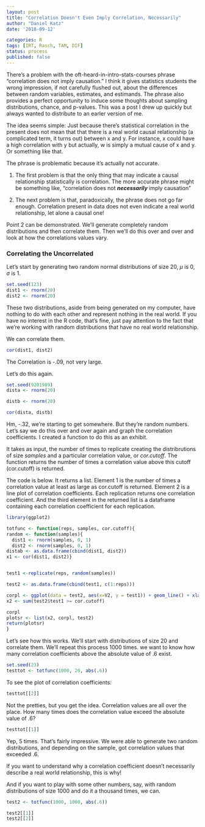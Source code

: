 ```yaml
---
layout: post
title: "Correlation Doesn't Even Imply Correlation, Necessarily"
author: "Daniel Katz"
date: '2018-09-12'

categories: R
tags: [IRT, Rasch, TAM, DIF]
status: process
published: false
---
```


There's a problem with the oft-heard-in-intro-stats-courses phrase "correlation does not imply causation." I think it gives statistics students the wrong impression, if not carefully flushed out, about the differences between random variables, estimates, and estimands. The phrase also provides a perfect opportunity to induce some thoughts about sampling distributions, chance, and p-values. This was a post I drew up quickly but always wanted to distribute to an earler version of me.

The idea seems simple: Just because there's statistical correlation in the present does not mean that that there is a real world causal relationship (a complicated term, it turns out) between x and y. For instance, x could have a high correlation with y but actually, w is simply a mutual cause of x and y. Or something like that.

The phrase is problematic because it's actually not accurate.


1. The first problem is that the only thing that may indicate a causal relationship statistically is correlation. The more accurate phrase might be something like, "correlation does not ***necessarily*** imply causation"

2. The next problem is that, paradoxically, the phrase does not go far enough. Correlation present in data does not even indicate a real world relationship, let alone a causal one!

Point 2 can be demonstrated. We'll generate completely random distributions and then correlate them. Then we'll do this over and over and look at how the correlations values vary. 


### Correlating the Uncorrelated
Let's start by generating two random normal distributions of size 20, $\mu$ is 0, $\sigma$ is 1.


```r
set.seed(123)
dist1 <- rnorm(20)
dist2 <- rnorm(20)
```

These two distributions, aside from being generated on my computer, have nothing to do with each other and represent nothing in the real world. If you have no interest in the R code, that's fine, just pay attention to the fact that we're working with random distributions that have no real world relationship. 

We can correlate them. 

```r
cor(dist1, dist2)
```

The Correlation is -.09, not very large. 

Let's do this again. 

```r
set.seed(9201989)
dista <- rnorm(20)

distb <- rnorm(20)

cor(dista, distb)
```
Hm, -.32, we're starting to get somewhere. But they're random numbers. Let's say we do this over and over again and graph the correlation coefficients. I created a function to do this as an exhibit. 

It takes as input, the number of times to replicate creating the distribrutions of size _samples_ and a particular correlation value, or _cor.cutoff_. The function returns the number of times a correlation value above this cutoff (cor.cutoff) is returned.   
  
The code is below. It returns a list. Element 1 is the number of times a correlation value at least as large as cor.cutoff is returned. Element 2 is a line plot of correlation coefficients. Each replication returns one correlation coefficient. And the third element in the returned list is a dataframe containing each correlation coefficient for each replication.

```r
library(ggplot2)

totfunc <- function(reps, samples, cor.cutoff){
random <- function(samples){
  dist1 <- rnorm(samples, 0, 1)
  dist2 <- rnorm(samples, 0, 1)
distab <- as.data.frame(cbind(dist1, dist2))
x1 <- cor(dist1, dist2)}


test1 <-replicate(reps, random(samples))

test2 <- as.data.frame(cbind(test1, c(1:reps)))

corpl <- ggplot(data = test2, aes(x=V2, y = test1)) + geom_line() + xlab("Replication Number") + ylab("Pearson's Correlation Coeffient Value")
x2 <- sum(test2$test1 >= cor.cutoff)

corpl
plotsr <- list(x2, corpl, test2)
return(plotsr)
} 

```

Let's see how this works. We'll start with distributions of size 20 and correlate them. We'll repeat this process 1000 times. we want to know how many correlation coefficients above the absolute value of .6 exist. 

```r
set.seed(23)
testtot <- totfunc(1000, 20, abs(.6))
```

To see the plot of correlation coefficients:
```r
testtot[[2]]
```

Not the pretties, but you get the idea. Correlation values are all over the place. How many times does the correlation value exceed the absolute value of .6?

```r
testtot[[1]]
```

Yep, 5 times. That's fairly impressive. We were able to generate two random distributions, and depending on the sample, got correlation values that exceeded .6. 

If you want to understand why a correlation coefficient doesn't necessarily describe a real world relationship, this is why!

And if you want to play with some other numbers, say, with random distributions of size 1000 and do it a thousand times, we can. 

```r
test2 <- totfunc(1000, 1000, abs(.6))

test2[[1]]
test2[[2]]
```

